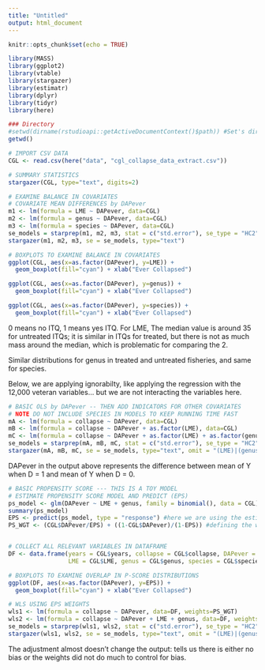 ```yaml
---
title: "Untitled"
output: html_document
---
```


```r
knitr::opts_chunk$set(echo = TRUE)
```


```r
library(MASS)
library(ggplot2)
library(vtable)
library(stargazer)
library(estimatr)
library(dplyr)
library(tidyr)
library(here)

### Directory
#setwd(dirname(rstudioapi::getActiveDocumentContext()$path)) #Set's directory where script is located
getwd()

# IMPORT CSV DATA
CGL <- read.csv(here("data", "cgl_collapse_data_extract.csv"))

# SUMMARY STATISTICS
stargazer(CGL, type="text", digits=2)

```

```r
# EXAMINE BALANCE IN COVARIATES
# COVARIATE MEAN DIFFERENCES by DAPever
m1 <- lm(formula = LME ~ DAPever, data=CGL)
m2 <- lm(formula = genus ~ DAPever, data=CGL)
m3 <- lm(formula = species ~ DAPever, data=CGL)
se_models = starprep(m1, m2, m3, stat = c("std.error"), se_type = "HC2", alpha = 0.05)
stargazer(m1, m2, m3, se = se_models, type="text")
```

```r
# BOXPLOTS TO EXAMINE BALANCE IN COVARIATES
ggplot(CGL, aes(x=as.factor(DAPever), y=LME)) + 
  geom_boxplot(fill="cyan") + xlab("Ever Collapsed")

ggplot(CGL, aes(x=as.factor(DAPever), y=genus)) + 
  geom_boxplot(fill="cyan") + xlab("Ever Collapsed")

ggplot(CGL, aes(x=as.factor(DAPever), y=species)) + 
  geom_boxplot(fill="cyan") + xlab("Ever Collapsed")
```

0 means no ITQ, 1 means yes ITQ. For LME, The median value is around 35 for untreated ITQs; it is similar in ITQs for treated, but there is not as much mass around the median, which is problematic for comparing the 2. 

Similar distributions for genus in treated and untreated fisheries, and same for species. 


Below, we are applying ignorabilty, like applying the regression with the 12,000 veteran variables... but we are not interacting the variables here. 
```r
# BASIC OLS by DAPever -- THEN ADD INDICATORS FOR OTHER COVARIATES 
# NOTE DO NOT INCLUDE SPECIES IN MODELS TO KEEP RUNNING TIME FAST
mA <- lm(formula = collapse ~ DAPever, data=CGL)
mB <- lm(formula = collapse ~ DAPever + as.factor(LME), data=CGL)
mC <- lm(formula = collapse ~ DAPever + as.factor(LME) + as.factor(genus), data=CGL)
se_models = starprep(mA, mB, mC, stat = c("std.error"), se_type = "HC2", alpha = 0.05)
stargazer(mA, mB, mC, se = se_models, type="text", omit = "(LME)|(genus)|(species)")
```
DAPever in the output above represents the difference between mean of Y when D = 1 and mean of Y when D = 0. 


```r
# BASIC PROPENSITY SCORE --- THIS IS A TOY MODEL
# ESTIMATE PROPENSITY SCORE MODEL AND PREDICT (EPS)
ps_model <- glm(DAPever ~ LME + genus, family = binomial(), data = CGL)
summary(ps_model)
EPS <- predict(ps_model, type = "response") #here we are using the estimated 
PS_WGT <- (CGL$DAPever/EPS) + ((1-CGL$DAPever)/(1-EPS)) #defining the weight for the regression analysis 


# COLLECT ALL RELEVANT VARIABLES IN DATAFRAME
DF <- data.frame(years = CGL$years, collapse = CGL$collapse, DAPever = CGL$DAPever, 
                 LME = CGL$LME, genus = CGL$genus, species = CGL$species, EPS, PS_WGT)
```

```r
# BOXPLOTS TO EXAMINE OVERLAP IN P-SCORE DISTRIBUTIONS
ggplot(DF, aes(x=as.factor(DAPever), y=EPS)) + 
  geom_boxplot(fill="cyan") + xlab("Ever Collapsed")
```

```r
# WLS USING EPS WEIGHTS
wls1 <- lm(formula = collapse ~ DAPever, data=DF, weights=PS_WGT) 
wls2 <- lm(formula = collapse ~ DAPever + LME + genus, data=DF, weights=PS_WGT) #add linear controls for the characteristics 
se_models = starprep(wls1, wls2, stat = c("std.error"), se_type = "HC2", alpha = 0.05)
stargazer(wls1, wls2, se = se_models, type="text", omit = "(LME)|(genus)|(species)")
```
The adjustment almost doesn't change the output: tells us there is either no bias or the weights did not do much to control for bias. 